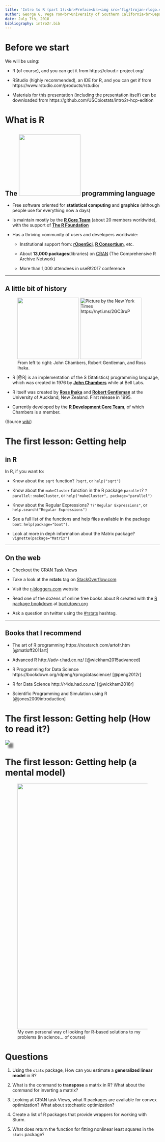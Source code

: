 ```yaml
---
title: 'Intro to R (part 1):<br>Preface<br><img src="fig/trojan-rlogo.svg" width="250px">'
author: George G. Vega Yon<br>University of Southern California<br>Department of Preventive Medicine
date: July 7th, 2018
bibliography: intro2r.bib
---
```


# Before we start

We will be using:

-   R (of course), and you can get it from https://cloud.r-project.org/

-   RStudio (highly recommended), an IDE for R, and you can get if from https://www.rstudio.com/products/rstudio/

-   Materials for this presentation (including the presentation itself) can be downloaded from https://github.com/USCbiostats/intro2r-hcp-edition

# What is R

## The <img src="fig/Rlogo.svg" width="200px"> programming language 


-   Free software oriented for **statistical computing** and **graphics** (although people use for everything now a days)

-   Is maintain mostly by the [**R Core Team**](https://www.r-project.org/contributors.html){target="_blank"} (about 20 members worldwide), with the support of [**The R Foundation**](https://www.r-project.org/foundation/){target="_blank"}

-   Has a thriving community of users and developers worldwide:
      
      -   Institutional support from: [**rOpenSci**](https://rOpenSci.org){target="_blank"}, [**R Consortium**](https://www.r-consortium.org){target="_blank"}, etc.
          
      -   About **13,000 packages**(libraries) on [CRAN](https://cran.r-project.org){target="_blank"} (The Comprehensive R Archive Network)
      
      -   More than 1,000 attendees in useR!2017 conference
      
------

## A little bit of history

<div align="center">
<figure>
<img src="fig/jchambers.jpg" height="200px">
<img src="fig/rcreators.jpg" height="200px" alt="Picture by the New York Times https://nyti.ms/2GC3ruP">
<figcaption>From left to right: John Chambers, Robert Gentleman, and Ross Ihaka.</figcaption>
</figure>
</div>

* R [@R] is an implementation of the S (Statistics) programming language, which was created in 1976 by **[John Chambers](https://wikipedia.org/wiki/John_Chambers_(statistician))** while at Bell Labs. 

* R itself was created by **[Ross Ihaka](https://wikipedia.org/wiki/Ross_Ihaka)** and **[Robert Gentleman](https://wikipedia.org/wiki/Robert_Gentleman_(statistician))** at the University of Auckland, New Zealand. First release in 1995.

* Currently developed by the **[R Development Core Team](https://www.r-project.org/contributors.html)**, of which Chambers is a member. 

(Source [wiki](https://wikipedia.org/wiki/R_(programming_language)))

# The first lesson: Getting help 

## in R

In R, if you want to:

*   Know about the `sqrt` function? `?sqrt`, or `help("sqrt")`

*   Know about the `makeCluster` function in the R package `parallel`? `?parallel::makeCluster`, or `help("makeCluster", package="parallel")`

*   Know about the Regular Expressions? `??"Regular Expressions"`, or `help.search("Regular Expressions")`

*   See a full list of the functions and help files available in the package `boot`: `help(package="boot")`.

*   Look at more in deph information about the Matrix package? `vignette(package="Matrix")`

----

## On the web

*   Checkout the [CRAN Task Views](https://cran.r-project.org/web/views/)

*   Take a look at the **rstats** tag on [StackOverflow.com](https://stackoverflow.com/questions/tagged/r)

*   Visit the [r-bloggers.com](https://r-bloggers.com) website

*   Read one of the dozens of online free books about R created with the [R package bookdown](https://cran.r-project.org/package=bookdown) at
    [bookdown.org](https://bookdown.org/)
    
*   Ask a question on twitter using the [\#rstats](https://twitter.com/hashtag/rstats) hashtag.

----

## Books that I recommend

*   The art of R programming https://nostarch.com/artofr.htm [@matloff2011art]

*   Advanced R http://adv-r.had.co.nz/ [@wickham2015advanced]

*   R Programming for Data Science https://bookdown.org/rdpeng/rprogdatascience/ [@peng2012r]

*   R for Data Science http://r4ds.had.co.nz/ [@wickham2016r]

*   Scientific Programming and Simulation using R [@jones2009introduction]


# The first lesson: Getting help (How to read it?)


<div align="center">
<img src ="fig/help-sqrt.png" with="800px" style="box-shadow: 10px 10px 5px grey;">
</div>

# The first lesson: Getting help (a mental model)

<div align = "center">
<figure>
<img src="fig/finding-a-function.svg" width ="800px">
<figcaption>My own personal way of looking for R-based solutions to my problems (in science... of course)</figcaption>
</figure>
</div>

# Questions

1.  Using the `stats` package, How can you estimate a **generalized linear model** in R?

2.  What is the command to **transpose** a matrix in R? What about the command for inverting a matrix?

3.  Looking at CRAN task Views, what R packages are available for convex optimization? What about stochastic optimization?

4.  Create a list of R packages that provide wrappers for working with Slurm.

5.  What does return the function for fitting nonlinear least squares in the `stats` package?
